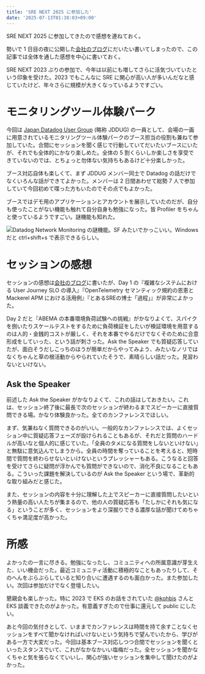 ```yaml
---
title: 'SRE NEXT 2025 に参加した'
date: '2025-07-13T01:38:03+09:00'
---
```


SRE NEXT 2025 に参加してきたので感想を連ねておく。

<CardLink href="https://sre-next.dev/2025/" />

勢いで 1 日目の夜に公開した[会社のブログ](https://www.wantedly.com/companies/wantedly/post_articles/991061)にだいたい書いてしまったので、この記事では全体を通した感想を中心に書いておく。

SRE NEXT 2023 ぶりの参加で、今年は以前にも増してさらに活気づいていたという印象を受けた。2023 でもこんなに SRE に関心が高い人が多いんだなと感じていたけど、年々さらに規模が大きくなっているようですごい。

# モニタリングツール体験パーク

今回は [Japan Datadog User Group](https://datadog-jp.connpass.com/) (略称 JDDUG) の一員として、会場の一画に用意されているモニタリングツール体験パークのブース担当の役割も兼ねて参加していた。合間にセッションを聞く感じで行動していてだいたいブースにいたが、それでも全体的にかなり楽しめた。全体の 5 割くらいしか楽しさを享受できていないのでは、とちょっと勿体ない気持ちもあるけど十分楽しかった。

ブース対応自体も楽しくて、まず JDDUG メンバー同士で Datadog の話だけでなくいろんな話ができてよかった。メンバーは 2 日間あわせて総勢 7 人で参加していて今回初めて喋った方もいたのでその点でもよかった。

ブースではデモ用のアプリケーションとアカウントを展示していたのだが、自分も使ったことがない機能も触れて自分自身も勉強になった。皆 Profiler をちゃんと使っているようですごい。謎機能も知れた。

![Datadog Network Monitoring の謎機能。SF みたいでかっこいい。Windows だと ctrl+shift+s で表示できるらしい。](https://assets.fohte.net/images/_xpWsgRZJt8D-6Tb3CO9MqpYjHc.jpeg?w=1000&h=628)

# セッションの感想

セッションの感想は[会社のブログ](https://www.wantedly.com/companies/wantedly/post_articles/991061)に書いたが、Day 1 の『複雑なシステムにおける User Journey SLO の導入』『OpenTelemetry セマンティック規約の恩恵と Mackerel APM における活用例』『とあるSREの博士「過程」』が非常によかった。

Day 2 だと『ABEMA の本番環境負荷試験への挑戦』がかなりよくて、スパイクを捌いたりスケールテストをするために負荷検証をしたいが検証環境を用意するのは人的・金銭的コストが厳しく、それを本番でやるだけでなくそのために合意形成をしていった、という話が刺さった。Ask the Speaker でも質疑応答していたが、面白そうだしこっちのほうが簡単だからやってみよう、みたいなノリではなくちゃんと草の根活動からやられていたそうで、素晴らしい話だった。見習わないといけない。

## Ask the Speaker

前述した Ask the Speaker がかなりよくて、これの話はしておきたい。これは、セッション終了後に最長で次のセッションが終わるまでスピーカーに直接質問できる場。かなり体験良かった。全てのカンファレンスでほしい。

まず、気兼ねなく質問できるのがいい。一般的なカンファレンスでは、よくセッション中に質疑応答フェーズが設けられることもあるが、それだと質問のハードルが高いなと個人的に感じていた。「全員のタメになる質問をしないといけない」と無駄に意気込んでしまうから。全員の時間を奪っていることを考えると、短時間で質問を終わらせないといけないというプレッシャーもある。こうなると回答を受けてさらに疑問が浮かんでも質問ができないので、消化不良になることもある。こういった課題を解決しているのが Ask the Speaker という場で、革新的な取り組みだと感じた。

また、セッションの内容を十分に理解した上でスピーカーに直接質問したいという熱量の高い人たちが集まるので、他の人の質疑応答も「たしかにそれも気になる」ということが多く、セッションをより深掘りできる濃厚な話が聞けてめちゃくちゃ満足度が高かった。

# 所感

よかったの一言に尽きる。勉強になったし、コミュニティへの所属意識が芽生えた、いい機会だった。最近コミュニティ活動に積極的なこともあったりして、そのへんをぶらぶらしていると知り合いに遭遇するのも面白かった。また参加したい。次回は参加だけでなく登壇したい。

懇親会も楽しかった。特に 2023 で EKS のお話をされていた [@kohbis](https://x.com/kohbis) さんと EKS 談義できたのがよかった。有意義すぎたので仕事に還元して public にしたい。

あと今回の気付きとして、いままでカンファレンスは時間を持て余すことなくセッションをすべて聞かなければいけないという気持ちで望んでいたから、学びがある一方で大変だった。今回は基本ブース対応しつつ合間でセッションを聞くといったスタンスでいて、これがなかなかいい塩梅だった。全セッションを聞かなくちゃと気を張らなくていいし、関心が強いセッションを集中して聞けたのがよかった。
